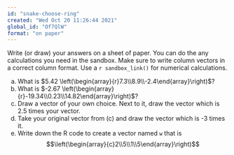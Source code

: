 ```yaml
---
id: "snake-choose-ring"
created: "Wed Oct 20 11:26:44 2021"
global_id: "Of7QlW"
format: "on paper"
---
```




Write (or draw) your  answers on a sheet  of  paper. You  can  do the any calculations you need in  the  sandbox. Make sure to write column vectors  in  a  correct  column  format. Use a `r sandbox_link()` for numerical calculations. 


a. What is $5.42 \left(\begin{array}{r}7.3\\8.9\\-2.4\end{array}\right)$?
b. What is $-2.67 \left(\begin{array}{r}-19.34\\0.23\\14.82\end{array}\right)$?
c. Draw  a  vector of your  own  choice. Next to  it,  draw the vector which is 2.5  times your vector.
d. Take  your  original vector from (c) and draw  the  vector which  is -3 times it. 
e. Write down the  R  code to  create a vector named `w` that is $$\left(\begin{array}{c}2\\5\\1\\5\end{array}\right)$$

